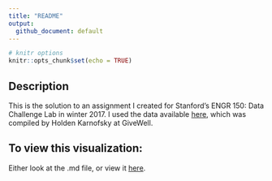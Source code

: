 ```yaml
---
title: "README"
output: 
  github_document: default
---
```


```r
# knitr options
knitr::opts_chunk$set(echo = TRUE)
```

## Description

This is the solution to an assignment I created for Stanford's ENGR 150: Data Challenge Lab in winter 2017. I used the data available [here](https://docs.google.com/spreadsheets/d/1N9mMdh2X47AfmDJ4XEw8CDe5CL5O6mfI3KPnzERaplk/edit), which was compiled by Holden Karnofsky at GiveWell. 

## To view this visualization:

Either look at the .md file, or view it [here](http://rpubs.com/skaltman/atrocities).
